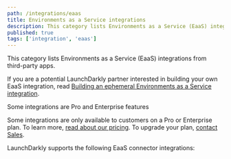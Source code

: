 ```yaml
---
path: /integrations/eaas
title: Environments as a Service integrations
description: This category lists Environments as a Service (EaaS) integrations from third-party apps.
published: true
tags: ['integration', 'eaas']
---
```


This category lists Environments as a Service (EaaS) integrations from third-party apps.

If you are a potential LaunchDarkly partner interested in building your own EaaS integration, read [Building an ephemeral Environments as a Service integration](/guides/integrations/build-eaas).

<Callout intent="primary">
<CalloutTitle>Some integrations are Pro and Enterprise features</CalloutTitle>
<CalloutDescription>

Some integrations are only available to customers on a Pro or Enterprise plan. To learn more, [read about our pricing](https://launchdarkly.com/pricing/). To upgrade your plan, [contact Sales](https://launchdarkly.com/contact-sales/).

</CalloutDescription>
</Callout>

LaunchDarkly supports the following EaaS connector integrations:

<ChildPageList path="/integrations/eaas" />
